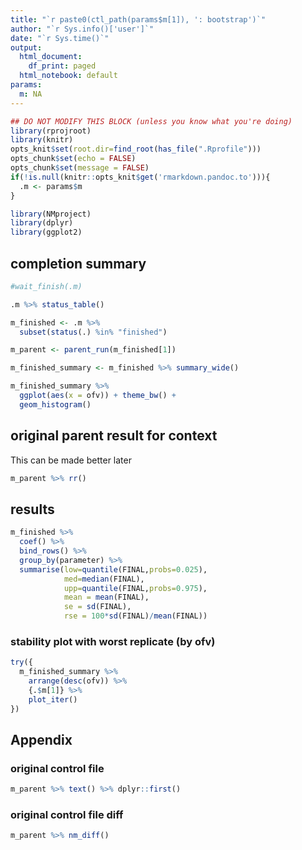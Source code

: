 ```yaml
---
title: "`r paste0(ctl_path(params$m[1]), ': bootstrap')`"
author: "`r Sys.info()['user']`"
date: "`r Sys.time()`"
output:
  html_document:
    df_print: paged
  html_notebook: default
params:
  m: NA
---
```


<!-- To run as a notebook: -->
<!--   1. define .m to be your nm_list in your workspace (e.g. .m <- m1boot$m) -->
<!--   2. run as normal notebook -->

<!-- To run as a report: -->
<!--   1. Use the nm_list_render() on your object -->
<!--   (e.g. m1 <- m1 %>% nm_render("path/to/this/report")) -->
<!--   2. see ?nm_render for additional information including results location -->

<!-- To make your own report (this is only a bare template) -->
<!--   1. start with an already run model object (e.g. m1) -->
<!--   2. add code and run as a notebook (see above) to see results -->
<!--   3. when finished, run as a report (see above) to see report -->
<!--   4. use nm_render() to run on other model objects -->


```r
## DO NOT MODIFY THIS BLOCK (unless you know what you're doing)
library(rprojroot)
library(knitr)
opts_knit$set(root.dir=find_root(has_file(".Rprofile")))
opts_chunk$set(echo = FALSE)
opts_chunk$set(message = FALSE)
if(!is.null(knitr::opts_knit$get('rmarkdown.pandoc.to'))){
  .m <- params$m  
}
```

```r
library(NMproject)
library(dplyr)
library(ggplot2)
```

## completion summary

```r
#wait_finish(.m)

.m %>% status_table()

m_finished <- .m %>%
  subset(status(.) %in% "finished")

m_parent <- parent_run(m_finished[1])

```

```r

m_finished_summary <- m_finished %>% summary_wide()

m_finished_summary %>%
  ggplot(aes(x = ofv)) + theme_bw() +
  geom_histogram()

```

## original parent result for context

This can be made better later

```r

m_parent %>% rr()

```


## results

```r

m_finished %>%
  coef() %>%
  bind_rows() %>%
  group_by(parameter) %>%
  summarise(low=quantile(FINAL,probs=0.025),
            med=median(FINAL),
            upp=quantile(FINAL,probs=0.975),
            mean = mean(FINAL),
            se = sd(FINAL),
            rse = 100*sd(FINAL)/mean(FINAL))

```

### stability plot with worst replicate (by ofv)

```r

try({
  m_finished_summary %>%
    arrange(desc(ofv)) %>%
    {.$m[1]} %>%
    plot_iter()
})

```

## Appendix

### original control file

```r
m_parent %>% text() %>% dplyr::first()
```

### original control file diff

```r
m_parent %>% nm_diff()
```


